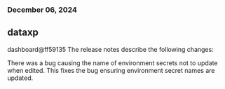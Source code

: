 ### December 06, 2024
## dataxp

dashboard@ff59135
The release notes describe the following changes:

There was a bug causing the name of environment secrets not to update when edited. This fixes the bug ensuring environment secret names are updated.